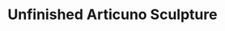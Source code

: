---
title: "Unfinished Articuno Sculpture"
meta_title: "Unfinished Articuno Sculpture craft"
description: "Craft de Unfinished Articuno Sculpture"
rank: "c"
draft: false
name: "Unfinished Articuno Sculpture"
recipe_img: "https://wiki.pokexgames.com/images/0/0b/Unfinished_Articuno_Sculpture.png"
level: 50
craft_time: 172800
result: 1
value_npc: 1
ingredients:
  - name: "Gold Coin"
    quantity: 150
    item_img: "https://wiki.pokexgames.com/images/d/d1/Gold_coin.png"
    value_npc: 1
  - name: "Pile of Rocks"
    quantity: 3
    item_img: "https://wiki.pokexgames.com/images/thumb/9/98/Pile_of_Rocks.png/40px-Pile_of_Rocks.png"
    value_npc: 1
  - name: "Ice Bra"
    quantity: 4
    item_img: "https://wiki.pokexgames.com/images/3/3e/Ice_Bra.png"
    value_npc: 1
  - name: "Ice Orb"
    quantity: 200
    item_img: "https://wiki.pokexgames.com/images/f/f6/IceOrb.png"
    value_npc: 1
  - name: "Seal Tail"
    quantity: 30
    item_img: "https://wiki.pokexgames.com/images/7/73/Seal_Tail.png"
    value_npc: 1
  - name: "Bird Beak"
    quantity: 167
    item_img: "https://wiki.pokexgames.com/images/0/0c/BirdBeak.png"
    value_npc: 1
---